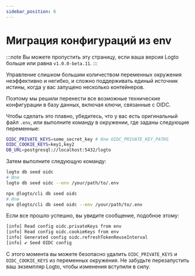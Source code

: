 ```yaml
---
sidebar_position: 6
---
```



# Миграция конфигураций из env

:::note
Вы можете пропустить эту страницу, если ваша версия Logto больше или равна `v1.0.0-beta.11`.
:::

Управление слишком большим количеством переменных окружения неэффективно и негибко, и сложно поддерживать единый источник истины, когда у вас запущено несколько контейнеров.

Поэтому мы решили перенести все возможные технические конфигурации в базу данных, включая ключи, связанные с OIDC.

Чтобы сделать это плавно, убедитесь, что у вас есть оригинальный файл `.env`, или выполните команду в окружении, где заданы следующие переменные:

```bash
OIDC_PRIVATE_KEYS=some_secret_key # Или OIDC_PRIVATE_KEY_PATHS
OIDC_COOKIE_KEYS=key1,key2
DB_URL=postgresql://localhost:5432/logto
```

Затем выполните следующую команду:

<Tabs groupId="cmd">

  <TabItem value="cli" label="CLI">

```bash
logto db seed oidc
# Или
logto db seed oidc --env /your/path/to/.env
```

  </TabItem>
  <TabItem value="npx" label="npx">

```bash
npx @logto/cli db seed oidc
# Или
npx @logto/cli db seed oidc --env /your/path/to/.env
```

  </TabItem>

</Tabs>

Если все прошло успешно, вы увидите сообщение, подобное этому:

```bash
[info] Read config oidc.privateKeys from env
[info] Read config oidc.cookieKeys from env
[info] Generated config oidc.refreshTokenReuseInterval
[info] ✔ Seed OIDC config
```

С этого момента вы можете безопасно удалить `OIDC_PRIVATE_KEYS` и `OIDC_COOKIE_KEYS` из переменных окружения. Не забудьте перезапустить ваш экземпляр Logto, чтобы изменения вступили в силу.
